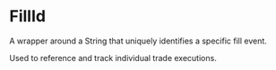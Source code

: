 # FillId

A wrapper around a String that uniquely identifies a specific fill event.

Used to reference and track individual trade executions.
